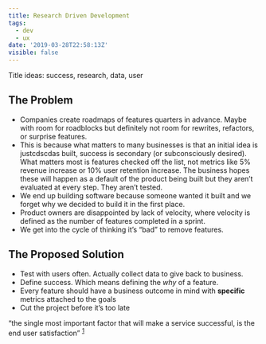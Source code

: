 ```yaml
---
title: Research Driven Development
tags:
  - dev
  - ux
date: '2019-03-28T22:58:13Z'
visible: false
---
```


Title ideas: success, research, data, user

## The Problem

- Companies create roadmaps of features quarters in advance. Maybe with room for
  roadblocks but definitely not room for rewrites, refactors, or surprise features.
- This is because what matters to many businesses is that an initial idea is justcdscdas
  built, success is secondary (or subconsciously desired). What matters most is
  features checked off the list, not metrics like 5% revenue increase or 10% user
  retention increase. The business hopes these will happen as a default of the
  product being built but they aren’t evaluated at every step. They aren’t tested.
- We end up building software because someone wanted it built and we forget why
  we decided to build it in the first place.
- Product owners are disappointed by lack of velocity, where velocity is defined
  as the number of features completed in a sprint.
- We get into the cycle of thinking it’s “bad” to remove features.

## The Proposed Solution

- Test with users often. Actually collect data to give back to business.
- Define success. Which means defining the _why_ of a feature.
- Every feature should have a business outcome in mind with **specific** metrics
  attached to the goals
- Cut the project before it’s too late

“the single most important factor that will make a service successful, is the
end user satisfaction” <sup>[1]</sup>

[1]: https://blog.inf.ed.ac.uk/sapm/2014/03/12/user-driven-development/
